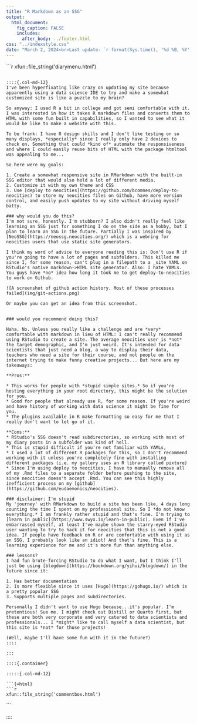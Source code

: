 ```yaml
---
title: "R Markdown as an SSG"
output: 
  html_document:
    fig_caption: FALSE
    includes:
      after_body: ../footer.html
css: "../indexstyle.css"
date: "March 2, 2024<br>Last update: `r format(Sys.time(), '%d %B, %Y')`"
---
```



::: {.container class="fluid-row d-flex flex-wrap align-content-stretch"}

```{=html}
```r
xfun::file_string('diarymenu.html')
```
```

::::{.col-md-12}
I've been hyperfixating like crazy on updating my site because apparently using a data science IDE to try and make a somewhat customized site is like a puzzle to my brain?

So anyway: I used R a bit in college and got semi comfortable with it. I was interested in how it takes R markdown files and converts them to HTML with some fun built in capabilities, so I wanted to see what it would be like to make a website with this.

To be frank: I have 0 design skills and I don't like testing on so many displays, *especially* since I really only have 2 devices to check on. Something that could *kind of* automate the responsiveness and where I could easily reuse bits of HTML with the package htmltool was appealing to me...

So here were my goals:

1. Create a somewhat responsive site in RMarkdown with the built-in SSG editor that would also hold a lot of different media.
2. Customize it with my own theme and CSS
3. Use [deploy to neocities](https://github.com/bcomnes/deploy-to-neocities) to store my neocities files on Github, have more version control, and easily push updates to my site without driving myself batty.

### why would you do this?
I'm not sure, honestly. I'm stubborn? I also didn't really feel like learning an SSG just for something I do on the side as a hobby, but I plan to learn an SSG in the future. Partially I was inspired by [NeoSSG](https://neossg.neocities.org/) which is a webring for neocities users that use static site generators.

I think my word of advice to everyone reading this is: Don't use R if you're going to have a lot of pages and subfolders. This killed me since I, for some reason, can't plug in a filepath to a _site YAML on RStudio's native markdown->HTML site generator. Also: I hate YAMLs. You guys have *no* idea how long it took me to get deploy-to-neocities to work on Github.

![A screenshot of github action history. Most of these processes failed](img/git-actions.png)

Or maybe you can get an idea from this screenshot.


### would you recommend doing this?

Haha. No. Unless you really like a challenge and are *very* comfortable with markdown in lieu of HTML: I can't really recommend using RStudio to create a site. The average neocities user is *not* the target demographic, and I'm just weird. It's intended for data scientists that just need a blog, a way to display their data, teachers who need a site for their course, and not people on the internet trying to make funny creative projects... But here are my takeaways:

**Pros:**

* This works for people with *stupid simple sites.* So if you're hosting everything in your root directory, this might be the solution for you.
* Good for people that already use R, for some reason. If you're weird and have history of working with data science it might be fine for you.
* The plugins available in R make formatting so easy for me that I really don't want to let go of it.

**Cons:**
* RStudio's SSG doesn't read subdirectories, so working with most of my diary posts in a subfolder was kind of hell.
* This is stupid difficult if you're not familiar with YAMLs,
* I used a lot of different R packages for this, so I don't recommend working with it unless you're completely fine with installing different packages (i.e. my gallery uses an R library called pixture)
* Since I'm using deploy to neocities, I have to manually remove all of my .Rmd files to a separate folder before pushing to the site, since neocities doesn't accept .Rmd. You can see this highly inefficient process on my [github](https://github.com/eudaemonics/neocities).

### disclaimer: I'm stupid
My 'journey' with RMarkdown to build a site has been like, 4 days long counting the time I spent on my professional site. So I *do not know everything.* I am frankly rather stupid and that's fine. I'm trying to [learn in public](https://www.swyx.io/learn-in-public). Even if I've embarrassed myself, at least I've maybe shown the starry-eyed RStudio user wanting to try to hack it for neocities that this is not a good idea. If people have feedback on R or are comfortable with using it as an SSG, I probably look like an idiot! And that's fine. This is a learning experience for me and it's more fun than anything else.

### lessons?
I had fun brute-forcing RStudio to do what I want, but I think I'll just be using [blogdown](https://bookdown.org/yihui/blogdown/) in the future since it:

1. Has better documentation
2. Is more flexible since it uses [Hugo](https://gohugo.io/) which is a pretty popular SSG
3. Supports multiple pages and subdirectories.

Personally I didn't want to use Hugo because...it's popular. I'm pretentious! Sue me. I might check out Distill or Quarto first, but these are both very corporate and very catered to data scientists and professionals... I *might* like to call myself a data scientist, but this site is *not* for those projects!

(Well, maybe I'll have some fun with it in the future?)
::::

:::

::::{.container}

:::::{.col-md-12}

```{=html}
```r
xfun::file_string('commentbox.html')
```
```
:::::

::::
